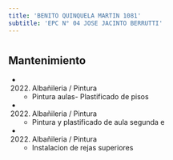 ```yaml
---
title: 'BENITO QUINQUELA MARTIN 1081'
subtitle: 'EPC N° 04 JOSE JACINTO BERRUTTI'
---
```


#


## Mantenimiento

*  (2022) Albañileria / Pintura 
    + Pintura aulas- Plastificado de pisos

*  (2022) Albañileria / Pintura 
    + Pintura y plastificado de aula segunda e

*  (2022) Albañileria / Pintura 
    + Instalacion de rejas superiores



